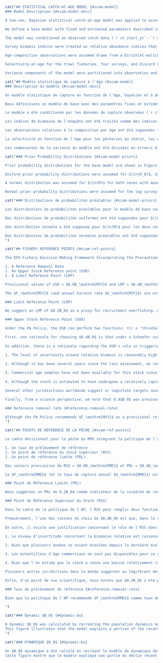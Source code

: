 ```r
cat("## STATISTICAL CATCH-AT-AGE MODEL {#scam-model}
### Model Description {#scam-model-desc}

A two-sex, Bayesian statistical catch-at-age model was applied to assess the coastwide stock status of `r sp`. The model is based on the Integrated Statistical Catch Age Model (`r iscam`) framework, @martell2011. Full model details are provided in Appendix \@ref(app:model-desc).

We define a base model with fixed and estimated parameters described in Table \@ref(tab:param-settings-table). A total of `r num_params` model parameters were estimated by the base model (Table \@ref(tab:param-settings-table) shows most of these). The model estimated time series of log recruitment anomalies and log fishing mortality rates; and time-invariant values of unfished recruitment, steepness of the Beverton-Holt stock-recruit relationship, natural mortality, average recruitment, and logistic selectivity parameters for the two commercial fisheries and the four synoptic surveys. Prior probability distributions for the base model are shown in Table \@ref(tab:param-settings-table) and Figure \@ref(fig:fig-base-priors-posts) and described in Section \@ref(scam-model-priors). Model sensitivity to fixed parameters and to assumed prior probability distributions are presented in Section \@ref(sens-analyses).

The model was conditioned on observed catch data (`r ct_start_yr`--`r ct_end_yr`), which were assumed to be known without error. The model was fit to four survey indices of abundance, the Discard CPUE index, and to age composition data from the two commercial fisheries, and three synoptic surveys. Biological parameters determining weight-at-age and maturity-at-age schedules were estimated independently (Appendix \@ref(app:bio-data-appendix)) and input into the assessment model as fixed parameters that remained constant over time (Table \@ref(tab:growth-params-table)).

Survey biomass indices were treated as relative abundance indices that are directly proportional to the survey vulnerable biomass at the beginning of each year. Observation errors in relative abundance indices were assumed to be log-normally distributed. The catchability parameter $q_k$ was estimated for each index $k$. Prior probability distributions for $\ln(q_k)$ are described in Section \@ref(scam-model-priors).

Age-composition observations were assumed drawn from a Dirichlet-multinomial distribution. It was assumed ages were read without error.

Selectivity-at-age for the trawl fisheries, four surveys, and Discard CPUE index was modelled using a two-parameter logistic function with asymptote at 1. Age-at-50%-vulnerability ($\hat{a}_k$) and the standard deviation of the logistic selectivity curve ($\hat{\gamma}_k$) for each gear $k$ were estimated for the trawl fisheries and the three synoptic surveys. No age composition data were available for the `r hsmas` and `r dcpue` so selectivity was fixed with $\hat{a}_k$ = `r f(base_model$ctl$sel[2, 4])` and $\hat{\gamma}_k$ = `r f(base_model$ctl$sel[3, 4], 1)`, similar to estimated values for the other gears. Additional sensitivity runs not included in this assessment document indicated that there was little model sensitivity to this assumption.

Variance components of the model were partitioned into observation and process errors. The key parameter is the total variance (i.e., $\vartheta^2$, total precision). The total variance is partitioned into observation and process error components by the model parameter $\rho$, which represents the proportion of the total variance that is due to observation error [@punt1999; @deriso2007]. The total variance is partitioned into observation errors ($\sigma$) and process errors ($\tau$) using Eq. \@ref(eq:df17) from Appendix \@ref(app:model-desc). The parameters $\vartheta^2$ and $\rho$ were fixed in the current assessment (Table \@ref(tab:param-settings-table)) at values that gave $\sigma = 0.2$ and $\tau = 0.8$. See Section \@ref(sens-sigma) for sensitivity analyses to this assumption. See Appendix \@ref(app:model-desc) for further details on the treatment of variance in this assessment.")
```

```r
cat("## Modèle statistique de capture à l'âge {#scam-model}
### Description du modèle {#scam-model-desc}

Un modèle statistique de capture en fonction de l'âge, bayésien et à deux sexes, a été appliqué pour évaluer l'état du stock de `r sp` sur l'ensemble de la côte. Le modèle est basé sur le cadre du modèle statistique intégré de capture par âge (`r iscam`), @martell2011. Les détails complets du modèle sont fournis dans l'annexe \@ref(app:model-desc).

Nous définissons un modèle de base avec des paramètres fixes et estimés décrits dans le tableau \@ref(tab:param-settings-table). Un total de `r num_params` paramètres du modèle ont été estimés par le modèle de base (le tableau \@ref(tab:param-settings-table) montre la plupart d'entre eux). Le modèle a estimé des séries temporelles de logarithmes d'anomalies de recrutement et de logarithmes de taux de mortalité par pêche, ainsi que des valeurs invariantes dans le temps du recrutement non pêché, de la pente de la relation stock-recrutement de Beverton-Holt, de la mortalité naturelle, du recrutement moyen et des paramètres de sélectivité logistique pour les deux pêcheries commerciales et les quatre campagnes synoptiques. Les distributions de probabilités préalables pour le modèle de base sont présentées dans le tableau \@ref(tab:param-settings-table) et la figure \@ref(fig:fig-base-priors-posts) et décrites dans la section \@ref(scam-model-priors). La sensibilité du modèle aux paramètres fixes et aux distributions de probabilité préalables supposées est présentée à la section \@ref(sens-analyses).

Le modèle a été conditionné par les données de capture observées (`r ct_start_yr`--`r ct_end_yr`), qui ont été supposées connues sans erreur. Le modèle a été ajusté à quatre indices d'abondance de l'enquête, à l'indice de CPUE des rejets et aux données de composition par âge provenant des deux pêcheries commerciales et de trois enquêtes synoptiques. Les paramètres biologiques déterminant les calendriers de poids à l'âge et de maturité à l'âge ont été estimés indépendamment (Annexe \@ref(app:bio-data-appendix)) et introduits dans le modèle d'évaluation en tant que paramètres fixes qui sont restés constants dans le temps (Tableau \@ref(tab:growth-params-table)).

Les indices de biomasse de l'enquête ont été traités comme des indices d'abondance relative directement proportionnels à la biomasse vulnérable de l'enquête au début de chaque année. Les erreurs d'observation dans les indices d'abondance relative ont été supposées être distribuées selon une loi log-normale. Le paramètre de capturabilité $q_k$ a été estimé pour chaque indice $k$. Les distributions de probabilités préalables pour $\ln(q_k)$ sont décrites dans la section \@ref(scam-model-priors).

Les observations relatives à la composition par âge ont été supposées tirées d'une distribution Dirichlet-multinomiale. On a supposé que les âges étaient lus sans erreur.

La sélectivité en fonction de l'âge pour les pêcheries au chalut, les quatre campagnes et l'indice de CPUE des rejets a été modélisée à l'aide d'une fonction logistique à deux paramètres avec une asymptote à 1. La vulnérabilité en fonction de l'âge à 50 % ($\hat{a}_k$) et l'écart type de la courbe de sélectivité logistique ($\hat{\gamma}_k$) pour chaque engin $k$ ont été estimés pour les pêcheries au chalut et les trois campagnes synoptiques. Aucune donnée sur la composition par âge n'étant disponible pour les engins `r hsmas` et `r dcpue`, la sélectivité a été fixée avec $\hat{a}_k$ = `r f(base_model$ctl$sel[2, 4])` et $\hat{\gamma}_k$ = `r f(base_model$ctl$sel[3, 4], 1)`, de manière similaire aux valeurs estimées pour les autres engins. D'autres simulations de sensibilité non incluses dans le présent document d'évaluation ont indiqué que le modèle était peu sensible à cette hypothèse.

Les composantes de la variance du modèle ont été divisées en erreurs d'observation et erreurs de processus. Le paramètre clé est la variance totale (c'est-à-dire $\vartheta^2$, précision totale). La variance totale est divisée en composantes d'erreur d'observation et de processus par le paramètre de modèle $\rho$, qui représente la proportion de la variance totale due à l'erreur d'observation [@punt1999 ; @deriso2007]. La variance totale est divisée en erreurs d'observation ($\sigma$) et en erreurs de processus ($\tau$) à l'aide de l'équation suivante \@ref(eq:df17) de l'annexe \@ref(app:model-desc). Les paramètres $\vartheta^2$ et $\rho$ ont été fixés dans l'évaluation actuelle (tableau \@ref(tab:param-settings-table)) à des valeurs qui donnent $\sigma = 0,2$ et $\tau = 0,8$. Voir la section \@ref(sens-sigma) pour les analyses de sensibilité à cette hypothèse. Voir l'annexe \@ref(app:model-desc) pour plus de détails sur le traitement de la variance dans cette évaluation.")
```

```r
cat("### Prior Probability Distributions {#scam-model-priors}

Prior probability distributions for the base model are shown in Figure \@ref(fig:fig-base-priors-posts) and Table \@ref(tab:param-settings-table). Model sensitivities to assumed prior distributions are presented in Sections \@ref(sens-sigma), \@ref(sens-m), and \@ref(sens-q).

Uniform prior probability distributions were assumed for $\ln(R_0)$, $\ln(\bar{R})$, $\ln(R_\mathrm{init})$ and selectivity parameters (Table \@ref(tab:param-settings-table)). A Beta distribution was assumed for the steepness ($h$) of the stock-recruit relationship, with shape parameters that resulted in a distribution with mean = `r f(base_h_prior1, 2)` and CV = `r f(base_h_prior2, 2)` (Beta($\alpha$ = `r f(base_h$p1, 1)`, $\beta$ = `r f(base_h$p2, 1)`)). This prior was based on a literature review on steepness parameters for Pacific flatfish species done by @holt2016 and was used in the `r la` for `r sp`. A review of steepness estimates for flatfish species by @maunder2012 suggested that flatfish steepness using a Beverton-Holt stock-recruit relationship may be around $0.94$ (where $h$ approaching $1.0$ implies recruitment is independent of spawning biomass).

A normal distribution was assumed for $\ln(M)$ for both sexes with mean = $\ln$(`r f(exp(base_m_female$p1), 2)`) and SD = `r f(exp(base_m_female$p2), 2)` for females and mean = $\ln$(`r f(exp(base_m_male$p1), 2)`) and SD = `r f(exp(base_m_male$p2), 2)` for males (in log space). @holt2016 reviewed the literature and stock assessments and assumed a prior probability distribution for M with mean = 0.2 in their assessment of `r bc` Rock Sole (*Lepidopsetta spp.*). @goa2021 assumed a value of M = 0.2 for females and M = 0.35 for males in the assessment of Gulf of Alaska `r sp`; the same was done for the Bering Sea Aleutian Islands stock [@bering2019].

Normal prior probability distributions were assumed for the log survey catchability parameters $\ln(q_k)$ for each survey $k$. Normal distributions with mean = $\ln$(`r base_qk_mean`) and SD = `r base_qk_sd` in log space were selected because the survey estimates of biomass were derived from swept area analysis (Eqs. \@ref(eq:swept-area), \@ref(eq:cpue-density), and \@ref(eq:survey-biomass-variance)) and could therefore reasonably be expected to be within 1–2 orders of magnitude of unity. A large standard deviation was used to reflect ignorance of the scale of the swept area analysis compared with the true biomass.")
```

```r
cat("### Distributions de probabilités préalables {#scam-model-priors}

Les distributions de probabilités préalables pour le modèle de base sont présentées dans la figure \@ref(fig:fig-base-priors-posts) et le tableau \@ref(tab:param-settings-table). Les sensibilités du modèle aux distributions préalables supposées sont présentées dans les sections \@ref(sens-sigma), \@ref(sens-m) et \@ref(sens-q).

Des distributions de probabilités uniformes ont été supposées pour $\ln(R_0)$, $\ln(\bar{R})$, $\ln(R_\mathrm{init})$ et les paramètres de sélectivité (tableau \@ref(tab:param-settings-table)). Une distribution Bêta a été supposée pour la pente ($h$) de la relation stock-recrutement, avec des paramètres de forme qui ont abouti à une distribution avec une moyenne = `r f(base_h_prior1, 2)` et un CV = `r f(base_h_prior2, 2)` (Bêta($\alpha$ = `r f(base_h$p1, 1)`, $\beta$ = `r f(base_h_prior2, 1)`)). Cet a priori est basé sur une revue de la littérature sur les paramètres de pente pour les espèces de poissons plats du Pacifique réalisée par @holt2016 et a été utilisé dans le `r la` pour le `r sp`. Un examen des estimations de la pente pour les espèces de poissons plats par @maunder2012 a suggéré que la pente des poissons plats utilisant une relation stock-recrutement de Beverton-Holt pourrait être d'environ 0,94$ (où $h$ approchant 1,0$ implique que le recrutement est indépendant de la biomasse de frai).

Une distribution normale a été supposée pour $\ln(M)$ pour les deux sexes avec une moyenne = $\ln$(`r f(exp(base_m_female$p1), 2)`) et un écart-type = `r f(exp(base_m_female$p2), 2)` pour les femmes et moyenne = $\ln$(`r f(exp(base_m_male$p1), 2)`) et écart-type = `r f(exp(base_m_male$p2), 2)` pour les hommes (en espace logarithmique). @holt2016 a examiné la littérature et les évaluations des stocks et a supposé une distribution de probabilité préalable pour M avec une moyenne = 0,2 dans leur évaluation de `r bc` Rock Sole (*Lepidopsetta spp.*). @goa2021 a supposé une valeur de M = 0,2 pour les femelles et M = 0,35 pour les mâles dans l'évaluation de `r sp` du Golfe de l'Alaska ; la même chose a été faite pour le stock des îles Aléoutiennes de la mer de Béring [@bering2019].

Des distributions de probabilités normales préalables ont été supposées pour les paramètres logarithmiques de capturabilité des relevés $\ln(q_k)$ pour chaque relevé $k$. Des distributions normales avec une moyenne = $\ln$(`r base_qk_mean`) et un écart-type = `r base_qk_sd` dans l'espace logarithmique ont été sélectionnées parce que les estimations de la biomasse de l'enquête ont été dérivées de l'analyse de la zone balayée (Eqs. \@ref(eq:swept-area), \@ref(eq:cpue-density), et \@ref(eq:survey-biomass-variance)) et que l'on pouvait donc raisonnablement s'attendre à ce qu'elles se situent dans un intervalle de 1 à 2 ordres de grandeur par rapport à l'unité. Un écart-type important a été utilisé pour refléter l'ignorance de l'échelle de l'analyse de la zone balayée par rapport à la biomasse réelle.
")
```

```r
cat("## FISHERY REFERENCE POINTS {#scam-ref-points}

The DFO Fishery Decision-Making Framework Incorporating the Precautionary Approach (PA) policy [@dfo2009] requires stock status to be characterized using three reference points:

1. A Reference Removal Rate
1. An Upper Stock Reference point (USR)
1. A Limit Reference Point (LRP)

Provisional values of USR = $0.8B_\mathrm{MSY}$ and LRP = $0.4B_\mathrm{MSY}$ are suggested in the absence of stock-specific reference points. The framework suggests a reference removal rate of $F_\mathrm{MSY}$. A harvest control rule based on these reference points that is coincident with the choice of LRP, USR, and removal reference would apply a linear reduction in fishing mortality as the stock falls below the USR and would cease fishing when the stock reaches the LRP [e.g., Figure 6 in @grandin2017].

The $F_\mathrm{MSY}$ (and annual harvest rate $U_\mathrm{MSY}$) are estimated to be very large in this model due to selectivity being greater than maturity, as described in Section \@ref(selex). We therefore present $B_0$-based reference points for `r sp` that are less reliant on estimated selectivity and maturity at age. We suggest an LRP = $0.2B_0$ and USR = $0.4B_0$. These are the reference points agreed to in the last assessment for `r sp` in `r bc` [@grandin2017]; we further elaborate on our reasoning below.

### Limit Reference Point (LRP)

We suggest an LRP of $0.2B_0$ as a proxy for recruitment overfishing. A value of $0.2B_0$ is a threshold below which there is typically at least some reduction in per-capita recruitment [@myers1994; @sainsbury2008]. This threshold has been recommended in recent national guidance [@barrett2022]. Furthermore, this threshold is consistent with recommendations in other jurisdictions: a limit value of $0.2B_0$ is the default recommendation (and minimum acceptable value) under Australia's Commonwealth Fisheries Harvest Strategy Policy [@dawr2018] and is the default trigger for rebuilding plans under New Zealand's Harvest Strategy [@mf2008].

### Upper Stock Reference Point (USR)

Under the PA Policy, the USR can perform two functions: (1) a 'threshold below which removals must be progressively reduced in order to avoid reaching the LRP' (an operational control point or 'OCP') and (2) a 'target reference point determined by productivity objectives for the stock, broader biological considerations, and social and economic objectives for the fishery' [@dfo2009]. @marentette2020 emphasize that the primary role of the USR is its first role, as an OCP, to avoid the LRP. The PA Policy describes how the USR is meant to be developed by fishery managers with consultation with interested parties and advice from Science. We therefore provide the following science advice regarding the USR. 

First, one rationale for choosing $0.4B_0$ is that under a Schaefer surplus production model, $B_\mathrm{MSY}$ is 0.5 $B_0$ and since 0.8 $B_\mathrm{MSY}$ is the provisional USR and 0.8 $\times$ 0.5 = 0.4, $0.4B_0$ is the equivalent $B_0$-based USR. A similar rationale applies to $0.2B_0$ as the LRP: 0.4 $B_\mathrm{MSY}$ is the provisional LRP and 0.4 $\times$ 0.5 = 0.2 resulting in 0.2 $B_0$ as the LRP.
  
In addition, there is a rationale regarding the USR's role in triggering fishery reductions to reduce risk of the stock breaching the LRP. The PA Policy notes that 'while socio-economic factors may influence the location of the USR, these factors must not diminish its minimum function in guiding management of the risk of approaching the LRP'. We suggest the following scientific factors should be considered with respect to the timing of adjusting fishing intensity as the stock approaches the LRP: (1) the level of uncertainty around the relative spawning biomass; (2) the frequency of assessment; (3) the availability of important data sources; and (4) plausible future rates of decline. We present the following advice with respect to these factors for Arrowtooth Flounder (as will be shown in the results):

1. The level of uncertainty around relative biomass is reasonably high with the 95% CIs roughly spanning the width between $0.2B_0$ and $0.4B_0$. Greater uncertainty means the USR would need to be spaced further from the LRP to ensure an equivalent risk tolerance.
  
2. Although it has been several years since the last assessment, we recommend the stock assessment be updated approximately every two years, when an additional year of data is available from each survey. Longer gaps between assessments would require the USR to be further spaced from the LRP to ensure an equivalent risk.

3. Commercial age samples have not been available for this stock since 2019 and it unclear when this sampling will resume. These data provide a critical source of information about recruitment and selectivity. The assessment results show that declines in estimated recruitment from 2009--2021 are responsible for a large part of the recent estimated declines in SSB. The lack of age samples may introduce uncertainty going forward, which would suggest a larger gap between the LRP and USR for an equivalent risk compared to having this information.
  
4. Although the stock is estimated to have undergone a relatively rapid decline in SSB from about 2012 to 2020, this was associated with higher F's than are currently estimated and this past trajectory is not necessarily indicative of future possible trajectories. A closed-loop simulation analysis would be a rigorous way of evaluating plausible stock trajectories and the ability for a given USR to provide sufficient time to avoid the stock biomass falling below the LRP. We therefore have little information currently about plausible future rates of decline.

Several other juridisctions worldwide suggest or legislate targets near 0.4$B_0$ when status is assessed relative to $B_0$; however, these jurisdictions also use this 'target' as an Pperational Control Point (OCP) below which fishing mortality $F$ is to be reduced to avoid hitting a lower limit reference point [@punt2008, and references therein]. It is our understanding that the North Pacific Fishery Management Council (NPFMC) in Alaska would use an upper OCP of 0.4$B_0$ for this Arrowtooth Flounder stock with $F$ ramped down when biomass is below this level ['Tier 3 3b', p. 19 in @npfmc2020]. The US West Coast Pacific Fishery Management Council (PFMC) also uses 0.4$B_0$ as a standard groundfish OCP to ramp down $F$ [@pfmc2022], although a flatfish-specific OCP of 0.25 $B_0$ was added in 2010 [Amendment 16-5 @nmfs2010]. However, this is under the assumption that flatfish stocks are often more productive than other groundfish stocks, which may not bear out for this BC stock with low estimated recruitment over the last decade. Australia uses maximum economic yield (MEY) as their legislated objective, which they suggest can be approximated as $0.4 B_0 \times 1.2 = 0.48 B_0$; this then acts as an OCP with exploitation rate ramped down below 0.48 $B_0$ [p. 9 and 22 in @dawr2018]. In other words, in these jurisidictions, their 'target' matches the primary definition of the Canadian USR [@marentette2020] as an OCP. This interpretation would suggest that, despite the use of the term 'target' elsewhere, a USR  would be equivalent in function to these jurisdictions. Most equivalent in function to these jurisdictions would be to consider 0.4$B_0$ both a 'target' and a USR OCP rather than how they are separated in the PA Policy diagram.                                   

Finally, from a science perspective, we note that 0.4$B_0$ was previously accepted as the USR for Arrowtooth Flounder [@grandin2017]. We caution that reducing reference points when there is evidence of declining recruitment and declining stock trends would be inconsistent with the precautionary approach as outlined in the DFO PA Policy. Such 'moving the reference point goalposts' can have considerable implications for fisheries sustainability [@silvar-viladomiu2021].

### Reference removal rate {#reference-removal-rate}

Although the PA Policy recommends $F_\mathrm{MSY}$ as a provisional reference removal, for reasons outlined above, we suggest $B_0$-based reference points for this stock. We suggest that an equivalent reference removal rate would be the fishing mortality $F$ that would take the stock to $0.4 B_0$ at equilibrium given recently observed recruitment. We determined this by projecting the stock 50 years into the future with recruitment deviations randomly drawn with replacement from 2010--2019 (omitting the poorly estimated 2020 and 2021 deviations), using an optimization routine to find the constant catch that would generate SSB matching $0.4 B_0$ within a tolerance of 50 t. We report the associated $F$ at the end of 50 years. Given sufficient projection years, performing the projections with a constant $F$ or a constant catch should render the same conclusion.
")
```

```r
cat("## POINTS DE RÉFÉRENCE DE LA PÊCHE {#scam-ref-points}

Le cadre décisionnel pour la pêche du MPO intégrant la politique de l'approche de précaution (AP) [@dfo2009] exige que l'état des stocks soit caractérisé à l'aide de trois points de référence :

1. Un taux de prélèvement de référence
1. Un point de référence du stock supérieur (RSS)
1. Un point de référence limite (PRL)

Des valeurs provisoires de RSS = $0.8B_\mathrm{RMD}$ et PRL = $0.4B_\mathrm{RMD}$ sont suggérées en l'absence de points de référence spécifiques aux stocks. Le cadre suggère un taux de prélèvement de référence de $F_\mathrm{RMD}$. Une règle de contrôle de l'exploitation basée sur ces points de référence qui coïncide avec le choix du PLR, du RSS et de la référence de prélèvement appliquerait une réduction linéaire de la mortalité par pêche lorsque le stock tombe en dessous du RSS et cesserait de pêcher lorsque le stock atteint le PLR [par exemple, figure 6 dans @grandin2017].

Le $F_\mathrm{RMD}$ (et le taux de capture annuel $U_\mathrm{RMD}$) est estimé être très important dans ce modèle en raison de la sélectivité qui est supérieure à la maturité, comme décrit dans la section \@ref(selex). Nous présentons donc des points de référence basés sur $B_0$ pour `r sp` qui sont moins dépendants de la sélectivité estimée et de la maturité à l'âge. Nous suggérons un PRL = $0,2B_0$ et un RSS = $0,4B_0$. Il s'agit des points de référence convenus lors de la dernière évaluation pour `r sp` dans `r bc` [@grandin2017]; nous expliquons plus en détail notre raisonnement ci-dessous.

### Point de Référence Limite (PRL)

Nous suggérons un PRL de 0,2B_0$ comme indicateur de la surpêche de recrutement. Une valeur de 0,2B_0$ est un seuil en dessous duquel il y a généralement au moins une certaine réduction du recrutement par habitant [@myers1994 ; @sainsbury2008]. Ce seuil a été recommandé dans les récentes orientations nationales [@barrett2022]. En outre, ce seuil est conforme aux recommandations d'autres juridictions : une valeur limite de 0,2B_0$ est la recommandation par défaut (et la valeur minimale acceptable) dans le cadre de la politique de stratégie de récolte des pêcheries du Commonwealth australien [@dawr2018] et constitue le déclencheur par défaut des plans de reconstitution dans le cadre de la stratégie de récolte de la Nouvelle-Zélande [@mf2008].

### Point de Référence Supérieur du Stock (RSS)

Dans le cadre de la politique de l'AP, l'RSS peut remplir deux fonctions: (1) un 'seuil en dessous duquel les prélèvements doivent être progressivement réduits afin d'éviter d'atteindre le PLR' (un point de contrôle opérationnel ou 'PCO') et (2) un 'point de référence cible déterminé par des objectifs de productivité pour le stock, des considérations biologiques plus larges, et des objectifs sociaux et économiques pour la pêcherie' [@dfo2009]. @marentette2020 souligne que le rôle principal de l'RSS est son premier rôle, en tant qu'PCO, pour éviter le PRL. La politique de l'AP` décrit comment l'RSS est censée être développée par les gestionnaires de la pêche en consultation avec les parties intéressées et avec l'avis des scientifiques. Nous fournissons donc l'avis scientifique suivant concernant l'RSS. 

Premièrement, l'une des raisons du choix de $0,4B_0$ est que, dans le cadre d'un modèle de production excédentaire de Schaefer, $B_\mathrm{RMD}$ est égal à $0,5B_0$ et, étant donné que $0,8B_\mathrm{RMD}$ est le RSS provisoire et que 0,8 $\mathrm{RMD}$ fois 0.8 $\times$ 0.5 = 0.4, $0.4B_0$ est le RSS équivalent basé sur le $B_0$. Un raisonnement similaire s'applique à $0,2B_0$ en tant que PRL: 0,4 $B_\mathrm{RMD}$ est le PLR provisoire et $0,4 \times 0,5 = 0,2$, ce qui donne $0,2B_0$ en tant que PLR.
  
En outre, il existe une justification concernant le rôle de l'RSS dans le déclenchement des réductions de la pêche afin de réduire le risque de dépassement du PRL par le stock. La politique de l'AP note que 'si des facteurs socio-économiques peuvent influencer l'emplacement de l'RSS, ces facteurs ne doivent pas diminuer sa fonction minimale d'orientation de la gestion du risque de dépassement du PRL'. Nous suggérons que les facteurs scientifiques suivants soient pris en compte en ce qui concerne le moment de l'ajustement de l'intensité de la pêche lorsque le stock s'approche du PRL: (1) le niveau d'incertitude autour de la biomasse reproductrice relative; (2) la fréquence de l'évaluation; (3) la disponibilité de sources de données importantes; et (4) les futurs taux de déclin plausibles. Nous présentons les conseils suivants en ce qui concerne ces facteurs pour la plie rouge (comme le montreront les résultats) :

1. Le niveau d'incertitude concernant la biomasse relative est raisonnablement élevé, les IC à 95 % couvrant approximativement la largeur entre $0,2B_0$ et $0,4B_0$. Une plus grande incertitude signifie que l'RSS devrait être plus éloignée du PRL pour garantir une tolérance au risque équivalente.
  
2. Bien que plusieurs années se soient écoulées depuis la dernière évaluation, nous recommandons que l'évaluation du stock soit mise à jour tous les deux ans environ, lorsqu'une année supplémentaire de données est disponible pour chaque étude. Des intervalles plus longs entre les évaluations nécessiteraient que l'RSS soit plus éloignée du PRL afin de garantir un risque équivalent.

3. Les échantillons d'âge commerciaux ne sont pas disponibles pour ce stock depuis 2019 et la date de reprise de cet échantillonnage n'est pas claire. Ces données constituent une source essentielle d'informations sur le recrutement et la sélectivité. Les résultats de l'évaluation montrent que les baisses du recrutement estimé au cours de la dernière décennie sont responsables d'une grande partie des récentes baisses estimées de la SSB. L'absence d'échantillons d'âge peut introduire une incertitude pour l'avenir, ce qui suggérerait un écart plus important entre le PRL et le RSS pour un risque équivalent par rapport à l'existence de ces informations.

4. Bien que l'on estime que le stock a connu une baisse relativement rapide de la SSB entre 2012 et 2020 environ, cette baisse a été associée à des F plus élevés que ceux estimés actuellement et cette trajectoire passée n'est pas nécessairement indicative des trajectoires futures possibles. Une analyse de simulation en boucle fermée constituerait un moyen rigoureux d'évaluer les trajectoires plausibles du stock et la capacité d'une RSS donnée à fournir suffisamment de temps pour éviter que la biomasse du stock ne tombe en dessous du PRL. Nous disposons donc actuellement de peu d'informations sur les taux de déclin futurs plausibles.

Plusieurs autres juridictions dans le monde suggèrent ou légifèrent des cibles proches de $0,4B_0$ lorsque l'état est évalué par rapport à $B_0$ ; cependant, ces juridictions utilisent également cette 'cible' comme point de contrôle opérationnel (PCO) en dessous duquel la mortalité par pêche $F$ doit être réduite pour éviter d'atteindre un point de référence de limite inférieure [@punt2008, et les références qui y sont citées]. Nous croyons comprendre que le Conseil de gestion des pêches du Pacifique Nord (CGPPN) en Alaska utiliserait un PCO supérieur de $0,4B_0$ pour ce stock de flétan noir, avec une réduction progressive de $F$ lorsque la biomasse est inférieure à ce niveau ['Tier 3 3b', p. 19 dans @npfmc2020]. Le Conseil de gestion des pêches du Pacifique de la côte ouest des États-Unis (PFMC) utilise également $0,4B_0$ comme OCP standard pour les poissons de fond afin de réduire progressivement $F$ [@pfmc2022], bien qu'un PCO spécifique aux poissons plats de $0,25B_0$ ait été ajouté en 2010 [Amendement 16-5 @nmfs2010]. Toutefois, cela repose sur l'hypothèse que les stocks de poissons plats sont souvent plus productifs que les autres stocks de poissons de fond, ce qui pourrait ne pas être le cas pour ce stock de C.-B. dont le recrutement a été estimé faible au cours de la dernière décennie. L'Australie utilise le Rendement économique maximal (REM) comme objectif législatif, qu'elle suggère d'approximer comme $0.4B_0 \times 1.2 = 0.48B_0$; ceci agit alors comme un PCO avec un taux d'exploitation ramené en dessous de $0,48B_0$ [p. 9 et 22 dans @dawr2018]. En d'autres termes, dans ces juridictions, leur 'cible' correspond à la définition primaire de l'RSS canadienne [@marentette2020] en tant qu'PCO. Cette interprétation suggère que, malgré l'utilisation du terme 'cible' ailleurs, une RSS serait équivalente en termes de fonction dans ces juridictions. La fonction la plus équivalente à ces juridictions serait de considérer $0,4B_0$ à la fois comme une 'cible' et comme une PCO RSS, plutôt que de la manière dont elles sont séparées dans le diagramme de la politique de l'AP.

Enfin, d'un point de vue scientifique, nous notons que $0,4B_0$ a été précédemment accepté comme RSS pour la plie rouge [@grandin2017]. Nous avertissons que la réduction des points de référence lorsqu'il existe des preuves de la baisse du recrutement et des tendances du stock serait incompatible avec l'approche de précaution telle que décrite dans la politique d'AP du MPO. Un tel 'déplacement des poteaux de référence' peut avoir des implications considérables pour la durabilité des pêcheries [@silvar-viladomiu2021].

### Taux de prélèvement de référence {#reference-removal-rate}

Bien que la politique de l'AP recommande $F_\mathrm{RMD}$ comme taux de prélèvement de référence provisoire, pour les raisons exposées ci-dessus, nous suggérons des points de référence basés sur $B_0$ pour ce stock. Nous suggérons qu'un taux de prélèvement de référence équivalent serait la mortalité par pêche $F$ qui amènerait le stock à $0,4B_0$ à l'équilibre, compte tenu du recrutement récemment observé. Nous avons déterminé cela en projetant le stock 50 ans dans le futur avec des déviations de recrutement tirées au hasard avec remplacement de 2010 à 2019 (en omettant les déviations mal estimées de 2020 et 2021), en utilisant une routine d'optimisation pour trouver la prise constante qui générerait une SSB correspondant à $0,4B_0$ dans une tolérance de 50 t. Nous rapportons le $F$ associé à la fin des 50 ans. Compte tenu d'un nombre suffisant d'années de projection, l'exécution des projections avec un $F$ constant ou une prise constante devrait aboutir à la même conclusion.

")
```

```r
cat("### Dynamic $B_0$ {#dynamic-bo}

A dynamic $B_0$ was calculated by recreating the population dynamics model in R with parameter estimates from the fitted base model. The fishing mortality was set to zero but estimated recruitment deviations were included. Figure \@ref(fig:fig-dynamic-b-zero) shows the estimated dynamic $B_0$ from this exercise.
This figure illustrates that the model explains a portion of the recent decline by a sequence of poor recruitment.
")
```

```r
cat("### DYNAMIQUE $B_0$ {#dynamic-bo}

Un $B_0$ dynamique a été calculé en recréant le modèle de dynamique des populations dans R avec les estimations des paramètres du modèle de base ajusté. La mortalité par pêche a été fixée à zéro, mais les écarts de recrutement estimés ont été inclus. La figure \@ref(fig:fig-dynamic-b-zero) montre la dynamique estimée $B_0$ à partir de cet exercice.
Cette figure montre que le modèle explique une partie du déclin récent par une séquence de faible recrutement.")
```
